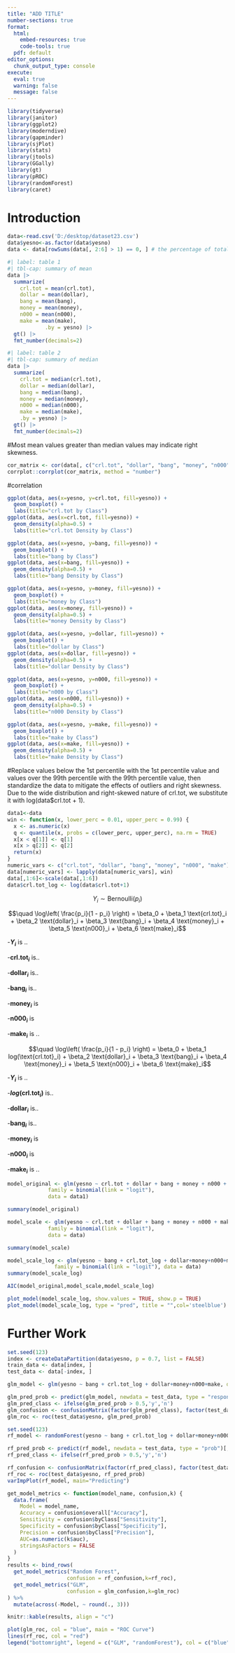```yaml
---
title: "ADD TITLE"
number-sections: true
format: 
  html:
    embed-resources: true
    code-tools: true
  pdf: default
editor_options: 
  chunk_output_type: console
execute:
  eval: true
  warning: false
  message: false
---
```


```r
library(tidyverse)
library(janitor)
library(ggplot2)
library(moderndive)
library(gapminder)
library(sjPlot)
library(stats)
library(jtools)
library(GGally)
library(gt)
library(pROC)
library(randomForest)
library(caret)
```

# Introduction

```r
data<-read.csv('D:/desktop/dataset23.csv') 
data$yesno<-as.factor(data$yesno) 
data <- data[rowSums(data[, 2:6] > 1) == 0, ] # the percentage of total numbe can not be greater than 1
```

```r
#| label: table 1
#| tbl-cap: summary of mean
data |>
  summarize(
    crl.tot = mean(crl.tot),
    dollar = mean(dollar),
    bang = mean(bang),
    money = mean(money),
    n000 = mean(n000),
    make = mean(make),
            .by = yesno) |>
  gt() |>
  fmt_number(decimals=2)
```

```r
#| label: table 2
#| tbl-cap: summary of median
data |>
  summarize(
    crl.tot = median(crl.tot),
    dollar = median(dollar),
    bang = median(bang),
    money = median(money),
    n000 = median(n000),
    make = median(make),
    .by = yesno) |>
  gt() |>
  fmt_number(decimals=2)

```

#Most mean values greater than median values may indicate right skewness.

```r
cor_matrix <- cor(data[, c("crl.tot", "dollar", "bang", "money", "n000", "make")])
corrplot::corrplot(cor_matrix, method = "number") 
```

#correlation

```r
ggplot(data, aes(x=yesno, y=crl.tot, fill=yesno)) +
  geom_boxplot() +
  labs(title="crl.tot by Class")
ggplot(data, aes(x=crl.tot, fill=yesno)) +
  geom_density(alpha=0.5) +
  labs(title="crl.tot Density by Class")
```

```r
ggplot(data, aes(x=yesno, y=bang, fill=yesno)) +
  geom_boxplot() +
  labs(title="bang by Class")
ggplot(data, aes(x=bang, fill=yesno)) +
  geom_density(alpha=0.5) +
  labs(title="bang Density by Class")
```

```r
ggplot(data, aes(x=yesno, y=money, fill=yesno)) +
  geom_boxplot() +
  labs(title="money by Class")
ggplot(data, aes(x=money, fill=yesno)) +
  geom_density(alpha=0.5) +
  labs(title="money Density by Class")
```

```r
ggplot(data, aes(x=yesno, y=dollar, fill=yesno)) +
  geom_boxplot() +
  labs(title="dollar by Class")
ggplot(data, aes(x=dollar, fill=yesno)) +
  geom_density(alpha=0.5) +
  labs(title="dollar Density by Class")
```

```r
ggplot(data, aes(x=yesno, y=n000, fill=yesno)) +
  geom_boxplot() +
  labs(title="n000 by Class")
ggplot(data, aes(x=n000, fill=yesno)) +
  geom_density(alpha=0.5) +
  labs(title="n000 Density by Class")
```

```r
ggplot(data, aes(x=yesno, y=make, fill=yesno)) +
  geom_boxplot() +
  labs(title="make by Class")
ggplot(data, aes(x=make, fill=yesno)) +
  geom_density(alpha=0.5) +
  labs(title="make Density by Class")
```

#Replace values below the 1st percentile with the 1st percentile value and values over the 99th percentile with the 99th percentile value, then standardize the data to mitigate the effects of outliers and right skewness. Due to the wide distribution and right-skewed nature of crl.tot, we substitute it with log(data\$crl.tot + 1).

```r
data1<-data
win <- function(x, lower_perc = 0.01, upper_perc = 0.99) {
  x <- as.numeric(x)
  q <- quantile(x, probs = c(lower_perc, upper_perc), na.rm = TRUE)
  x[x < q[1]] <- q[1]
  x[x > q[2]] <- q[2]
  return(x)
}
numeric_vars <- c("crl.tot", "dollar", "bang", "money", "n000", "make")
data[numeric_vars] <- lapply(data[numeric_vars], win)
data[,1:6]<-scale(data[,1:6])
data$crl.tot_log <- log(data$crl.tot+1)

```

$$Y_i \sim \mathrm{Bernoulli}(p_i)$$

$$\quad \log\left( \frac{p_i}{1 - p_i} \right) = \beta_0 + \beta_1 \text{crl.tot}_i + \beta_2 \text{dollar}_i + \beta_3 \text{bang}_i + \beta_4 \text{money}_i + \beta_5 \text{n000}_i + \beta_6 \text{make}_i$$

-**$Y_i$** is ..

-**$\text{crl.tot}_i$** is..

-**$\text{dollar}_i$** is..

-**$\text{bang}_i$** is..

-**$\text{money}_i$** is

-**$\text{n000}_i$** is

-**$\text{make}_i$** is ..

$$\quad \log\left( \frac{p_i}{1 - p_i} \right) = \beta_0 + \beta_1 log(\text{crl.tot}_i) + \beta_2 \text{dollar}_i + \beta_3 \text{bang}_i + \beta_4 \text{money}_i + \beta_5 \text{n000}_i + \beta_6 \text{make}_i$$

-**$Y_i$** is ..

-**$log(\text{crl.tot}_i)$** is..

-**$\text{dollar}_i$** is..

-**$\text{bang}_i$** is..

-**$\text{money}_i$** is

-**$\text{n000}_i$** is

-**$\text{make}_i$** is ..

```r
model_original <- glm(yesno ~ crl.tot + dollar + bang + money + n000 + make,
             family = binomial(link = "logit"),
             data = data1)

summary(model_original)

model_scale <- glm(yesno ~ crl.tot + dollar + bang + money + n000 + make,
             family = binomial(link = "logit"),
             data = data)

summary(model_scale)

model_scale_log <- glm(yesno ~ bang + crl.tot_log + dollar+money+n000+make,
               family = binomial(link = "logit"), data = data)
summary(model_scale_log)

AIC(model_original,model_scale,model_scale_log)
```

```r
plot_model(model_scale_log, show.values = TRUE, show.p = TRUE)
plot_model(model_scale_log, type = "pred", title = "",col='steelblue')
```

# Further Work

```r
set.seed(123)
index <- createDataPartition(data$yesno, p = 0.7, list = FALSE)
train_data <- data[index, ]
test_data <- data[-index, ]
```

```r
glm_model <- glm(yesno ~ bang + crl.tot_log + dollar+money+n000+make, data = train_data, family = binomial(link = 'logit'))

glm_pred_prob <- predict(glm_model, newdata = test_data, type = "response")
glm_pred_class <- ifelse(glm_pred_prob > 0.5,'y','n')
glm_confusion <- confusionMatrix(factor(glm_pred_class), factor(test_data$yesno))
glm_roc <- roc(test_data$yesno, glm_pred_prob)
```

```r
set.seed(123)
rf_model <- randomForest(yesno ~ bang + crl.tot_log + dollar+money+n000+make, data = train_data, ntree = 500, importance = TRUE)

rf_pred_prob <- predict(rf_model, newdata = test_data, type = "prob")[, 2]
rf_pred_class <- ifelse(rf_pred_prob > 0.5,'y','n')

rf_confusion <- confusionMatrix(factor(rf_pred_class), factor(test_data$yesno))
rf_roc <- roc(test_data$yesno, rf_pred_prob)
varImpPlot(rf_model, main="Predicting")
```

```r
get_model_metrics <- function(model_name, confusion,k) {
  data.frame(
    Model = model_name,
    Accuracy = confusion$overall["Accuracy"],
    Sensitivity = confusion$byClass["Sensitivity"],
    Specificity = confusion$byClass["Specificity"],
    Precision = confusion$byClass["Precision"],
    AUC=as.numeric(k$auc),
    stringsAsFactors = FALSE
  )
}
results <- bind_rows(
  get_model_metrics("Random Forest", 
                   confusion = rf_confusion,k=rf_roc),
  get_model_metrics("GLM",
                   confusion = glm_confusion,k=glm_roc)
) %>% 
  mutate(across(-Model, ~ round(., 3)))

knitr::kable(results, align = "c")
```

```r
plot(glm_roc, col = "blue", main = "ROC Curve")
lines(rf_roc, col = "red")
legend("bottomright", legend = c("GLM", "randomForest"), col = c("blue", "red"), lwd = 2)
```
